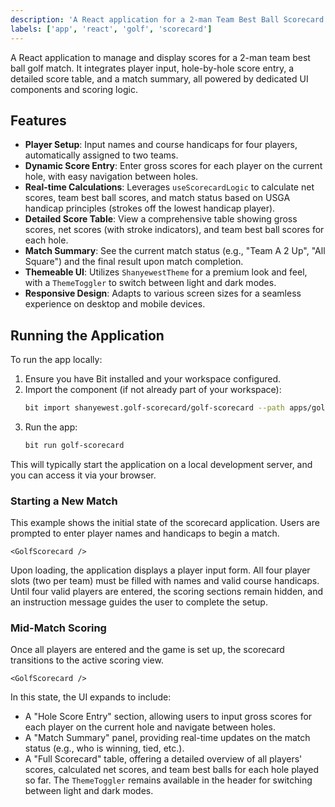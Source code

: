 ```yaml
---
description: 'A React application for a 2-man Team Best Ball Scorecard.'
labels: ['app', 'react', 'golf', 'scorecard']
---
```


A React application to manage and display scores for a 2-man team best ball golf match. It integrates player input, hole-by-hole score entry, a detailed score table, and a match summary, all powered by dedicated UI components and scoring logic.

## Features

-   **Player Setup**: Input names and course handicaps for four players, automatically assigned to two teams.
-   **Dynamic Score Entry**: Enter gross scores for each player on the current hole, with easy navigation between holes.
-   **Real-time Calculations**: Leverages `useScorecardLogic` to calculate net scores, team best ball scores, and match status based on USGA handicap principles (strokes off the lowest handicap player).
-   **Detailed Score Table**: View a comprehensive table showing gross scores, net scores (with stroke indicators), and team best ball scores for each hole.
-   **Match Summary**: See the current match status (e.g., "Team A 2 Up", "All Square") and the final result upon match completion.
-   **Themeable UI**: Utilizes `ShanyewestTheme` for a premium look and feel, with a `ThemeToggler` to switch between light and dark modes.
-   **Responsive Design**: Adapts to various screen sizes for a seamless experience on desktop and mobile devices.

## Running the Application

To run the app locally:

1.  Ensure you have Bit installed and your workspace configured.
2.  Import the component (if not already part of your workspace):
    ```bash
    bit import shanyewest.golf-scorecard/golf-scorecard --path apps/golf-scorecard
    ```
3.  Run the app:
    ```bash
    bit run golf-scorecard
    ```
This will typically start the application on a local development server, and you can access it via your browser.
### Starting a New Match
This example shows the initial state of the scorecard application. Users are prompted to enter player names and handicaps to begin a match.
```tsx
<GolfScorecard />
```
Upon loading, the application displays a player input form. All four player slots (two per team) must be filled with names and valid course handicaps. Until four valid players are entered, the scoring sections remain hidden, and an instruction message guides the user to complete the setup.
### Mid-Match Scoring
Once all players are entered and the game is set up, the scorecard transitions to the active scoring view.
```tsx
<GolfScorecard />
```
In this state, the UI expands to include:
- A "Hole Score Entry" section, allowing users to input gross scores for each player on the current hole and navigate between holes.
- A "Match Summary" panel, providing real-time updates on the match status (e.g., who is winning, tied, etc.).
- A "Full Scorecard" table, offering a detailed overview of all players' scores, calculated net scores, and team best balls for each hole played so far.
The `ThemeToggler` remains available in the header for switching between light and dark modes.